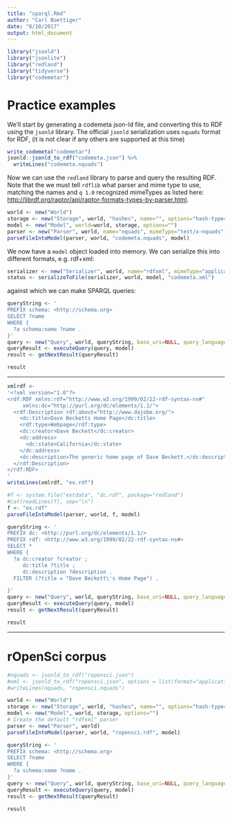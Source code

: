 ```yaml
---
title: "sparql.Rmd"
author: "Carl Boettiger"
date: "8/10/2017"
output: html_document
---
```


```r
library("jsonld")
library("jsonlite")
library("redland")
library("tidyverse")
library("codemetar")
```

# Practice examples

We'll start by generating a codemeta json-ld file, and converting this to RDF using the `jsonld` library.  The official `jsonld` serialization uses `nquads` format for RDF, (it is not clear if any others are supported at this time)

```r
write_codemeta("codemetar")
jsonld::jsonld_to_rdf("codemeta.json") %>% 
  writeLines("codemeta.nquads")
```

Now we can use the `redland` library to parse and query the resulting RDF.  Note that the we must tell `rdflib` what parser and mime type to use, matching the names and `q 1.0` recognized mimeTypes as listed here: <http://librdf.org/raptor/api/raptor-formats-types-by-parser.html>.

```r
world <- new("World")
storage <- new("Storage", world, "hashes", name="", options="hash-type='memory'")
model <- new("Model", world=world, storage, options="")
parser <- new("Parser", world, name="nquads", mimeType="text/x-nquads")
parseFileIntoModel(parser, world, "codemeta.nquads", model)
```

We now have a `model` object loaded into memory.  We can serialize this into different formats, e.g. rdf+xml:

```r
serializer <- new("Serializer", world, name="rdfxml", mimeType="application/rdf+xml")
status <- serializeToFile(serializer, world, model, "codemeta.xml")
```


against which we can make SPARQL queries:


```r
queryString <- '
PREFIX schema: <http://schema.org>
SELECT ?name
WHERE { 
  ?a schema:name ?name .
}'
query <- new("Query", world, queryString, base_uri=NULL, query_language="sparql", query_uri=NULL)
queryResult <- executeQuery(query, model)
result <- getNextResult(queryResult)

result
```





--------


```r
xmlrdf <- 
'<?xml version="1.0"?>
<rdf:RDF xmlns:rdf="http://www.w3.org/1999/02/22-rdf-syntax-ns#"
     xmlns:dc="http://purl.org/dc/elements/1.1/">
  <rdf:Description rdf:about="http://www.dajobe.org/">
    <dc:title>Dave Becketts Home Page</dc:title>
    <rdf:type>Webpage</rdf:type>
    <dc:creator>Dave Beckett</dc:creator>
    <dc:address>
      <dc:state>California</dc:state>
    </dc:address>
    <dc:description>The generic home page of Dave Beckett.</dc:description>
  </rdf:Description> 
</rdf:RDF>
'
writeLines(xmlrdf, "ex.rdf")
```

```r
#f <- system.file("extdata", "dc.rdf", package="redland")
#cat(readLines(f), sep="\n")
f <- "ex.rdf"
parseFileIntoModel(parser, world, f, model)

```

```r
queryString <- '
PREFIX dc: <http://purl.org/dc/elements/1.1/>
PREFIX rdf: <http://www.w3.org/1999/02/22-rdf-syntax-ns#>
SELECT *
WHERE { 
  ?a dc:creator ?creator ;
     dc:title ?title ;
     dc:description ?description .
  FILTER (?title = "Dave Beckett\'s Home Page") .

}'
query <- new("Query", world, queryString, base_uri=NULL, query_language="sparql", query_uri=NULL)
queryResult <- executeQuery(query, model)
result <- getNextResult(queryResult)

result
```


------

# rOpenSci corpus



```r
#nquads <- jsonld_to_rdf("ropensci.json") 
#xml <- jsonld_to_rdf("ropensci.json", options = list(format="application/rdf+xml")) 
#writeLines(nquads, "ropensci.nquads")
```

```r
world <- new("World")
storage <- new("Storage", world, "hashes", name="", options="hash-type='memory'")
model <- new("Model", world, storage, options="")
# Create the default "rdfxml" parser
parser <- new("Parser", world)
parseFileIntoModel(parser, world, "ropensci.rdf", model)

```


```r
queryString <- '
PREFIX schema: <http://schema.org>
SELECT ?name
WHERE { 
  ?a schema:name ?name .
}'
query <- new("Query", world, queryString, base_uri=NULL, query_language="sparql", query_uri=NULL)
queryResult <- executeQuery(query, model)
result <- getNextResult(queryResult)

result
```
